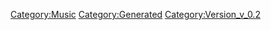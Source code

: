 {{Music
 |Name=ランナー -デュエット・バージョン-
 |ID=141
 |Cov=142
 |Cd=31
 |Nam=135
 |Div=135
 |Ma=1
 |SerieId=4
 |SerieLogoId=4
 |WavId=142
 |VariationId=0
 |Dsc=135
 |Strt=10
 |ValkyrieBattle=1
 |ValkyrieIntro=1
 |ValkyrieIntroSky=1
 |DivaSolo=0
 |DivaMulti=2
 |Exp=1
 |OfficialName=ランナー -デュエット・バージョン-
 |VocalName=藤原 誠 ／ 飯島 真理
 |Description=作品：超時空要塞マクロス<br /><br />歌手：藤原 誠 ／ 飯島 真理<br /><br />作詞：阿佐茜<br />作曲：羽田健太郎
 |StoryTitle=
 |StoryDesc=
 |BuyURL=
 |BannerId=1
 |AnmStoreURL=https://anime.dmkt-sp.jp/animestore/ci_pc?workId=20626
}}
[[Category:Music]]
[[Category:Generated]]
[[Category:Version_v_0.2]]
